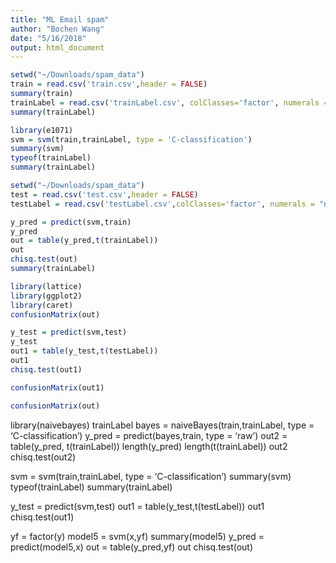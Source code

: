 ```yaml
---
title: "ML Email spam"
author: "Bochen Wang"
date: "5/16/2018"
output: html_document
---
```


```r
setwd("~/Downloads/spam_data")
train = read.csv('train.csv',header = FALSE)
summary(train)
trainLabel = read.csv('trainLabel.csv', colClasses='factor', numerals = "no.loss", header = FALSE)
summary(trainLabel)
```

```r
library(e1071)
svm = svm(train,trainLabel, type = 'C-classification')
summary(svm)
typeof(trainLabel)
summary(trainLabel)
```

```r
setwd("~/Downloads/spam_data")
test = read.csv('test.csv',header = FALSE)
testLabel = read.csv('testLabel.csv',colClasses='factor', numerals = "no.loss",header = FALSE)
```

```r

y_pred = predict(svm,train)
y_pred
out = table(y_pred,t(trainLabel))
out
chisq.test(out)
summary(trainLabel)
```
```r
library(lattice)
library(ggplot2)
library(caret)
confusionMatrix(out)
```

```r
y_test = predict(svm,test)
y_test
out1 = table(y_test,t(testLabel))
out1
chisq.test(out1)
```

```r
confusionMatrix(out1)
```
```r
confusionMatrix(out)
```


library(naivebayes)
trainLabel
bayes = naiveBayes(train,trainLabel, type = 'C-classification')
y_pred = predict(bayes,train, type = 'raw')
out2 = table(y_pred, t(trainLabel))
length(y_pred)
length(t(trainLabel))
out2
chisq.test(out2)

svm = svm(train,trainLabel, type = 'C-classification')
summary(svm)
typeof(trainLabel)
summary(trainLabel)

y_test = predict(svm,test)
out1 = table(y_test,t(testLabel))
out1
chisq.test(out1)

yf = factor(y)
model5 = svm(x,yf)
summary(model5)
y_pred = predict(model5,x)
out = table(y_pred,yf)
out
chisq.test(out)